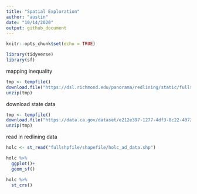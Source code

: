 ```yaml
---
title: "Spatial Exploration"
author: "austin"
date: "10/14/2020"
output: github_document
---
```


```r
knitr::opts_chunk$set(echo = TRUE)
```

```r
library(tidyverse)
library(sf)
```

mapping inequality
```r
tmp <- tempfile()
download.file("https://dsl.richmond.edu/panorama/redlining/static/fullshpfile.zip", tmp)
unzip(tmp)
```
download state data
```r
tmp <- tempfile()
download.file("https://data.ca.gov/dataset/e212e397-1277-4df3-8c22-40721b095f33/resource/b0007416-a325-4777-9295-368ea6b710e6/download/ca-county-boundaries.zip", tmp) 
unzip(tmp)
```

read in redlining data
```r
holc <- st_read("fullshpfile/shapefile/holc_ad_data.shp")
```

```r
holc %>%
  ggplot()+ 
  geom_sf()
```
```r
holc %>% 
  st_crs()

```

